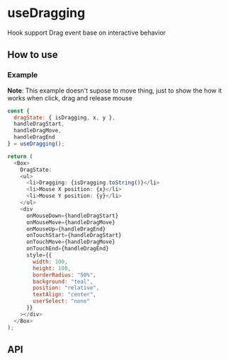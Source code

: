 
# useDragging

Hook support Drag event base on interactive behavior

## How to use

### Example

**Note**: This example doesn't supose to move thing, just to show the how it works when click, drag and release mouse

<UseDragging />

```js
const {
  dragState: { isDragging, x, y },
  handleDragStart,
  handleDragMove,
  handleDragEnd
} = useDragging();

return (
  <Box>
    DragState:
    <ul>
      <li>Dragging: {isDragging.toString()}</li>
      <li>Mouse X position: {x}</li>
      <li>Mouse Y position: {y}</li>
    </ul>
    <div
      onMouseDown={handleDragStart}
      onMouseMove={handleDragMove}
      onMouseUp={handleDragEnd}
      onTouchStart={handleDragStart}
      onTouchMove={handleDragMove}
      onTouchEnd={handleDragEnd}
      style={{
        width: 100,
        height: 100,
        borderRadius: "50%",
        background: "teal",
        position: "relative",
        textAlign: "center",
        userSelect: "none"
      }}
    ></div>
  </Box>
);
```

## API
